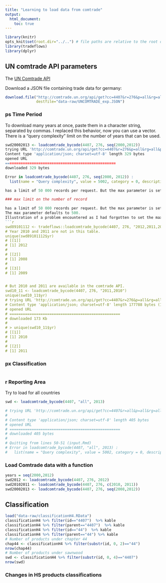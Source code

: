 ```yaml
---
title: "Learning to load data from comtrade"
output:
  html_document:
    toc: true
---
```

```r
library(knitr)
opts_knit$set(root.dir="../..") # file paths are relative to the root of the project directory
library(tradeflows)
library(dplyr)
``` 

## UN comtrade API parameters
The [UN Comtrade API](http://comtrade.un.org/data/doc/api/) 


Download a JSON file containing trade data for germany:
```r
download.file("http://comtrade.un.org/api/get?cc=4407&r=276&p=all&rg=all&ps=2011,2010&px=HS&max=50000&fmt=json",
              destfile="data-raw/UNCOMTRADE_exp.JSON")
```


### ps Time Period
To download many years at once, paste them in a character string, separated by commas. I replaced this behavior, now you can use a vector. 
There is a "query complexity" limit on the number of years that can be used.
```r
swd20002013 <- loadcomtrade_bycode(4407, 276, seq(2000,2012))
trying URL 'http://comtrade.un.org/api/get?cc=4407&r=276&p=all&rg=all&ps=2000,2001,2002,2003,2004,2005,2006,2007,2008,2009,2010,2011,2012&px=HS&max=50000&fmt=json'
Content type 'application/json; charset=utf-8' length 329 bytes
opened URL
==================================================
downloaded 329 bytes

Error in loadcomtrade_bycode(4407, 276, seq(2000, 2012)) : 
  list(name = "Query complexity", value = 5002, category = 0, description = "your query is too complex. Please simplify.", helpUrl = "")Too many years selected.list(value = 0, started = "0001-01-01T00:00:00", finished = "0001-01-01T00:00:00", durationSeconds = 0)NULL

has a limit of 50 000 records per request. But the max parameter is set by default to get only 500 records see for example, the time period below.

### max limit on the number of record

has a limit of 50 000 records per request. But the max parameter is set by default to get only 500 records see for example, the time period below.
The max parameter defaults to 500.
Illustration of a problem encountered as I had forgotten to set the max limit.
```r
swd89101112 <- tradeflows::loadcomtrade_bycode(4407, 276, "2012,2011,2010,2009,2008", max=500)
# Year 2010 and 2011 are not in this table.
unique(swd89101112$yr)
# [[1]]
# [1] 2012
# 
# [[2]]
# [1] 2008
# 
# [[3]]
# [1] 2009


# But 2010 and 2011 are available in the comtrade API.
swd10_11 <- loadcomtrade_bycode(4407, 276, "2011,2010")
unique(swd10_11$yr)
# trying URL 'http://comtrade.un.org/api/get?cc=4407&r=276&p=all&rg=all&ps=2011,2010&px=HS&max=50000&fmt=json'
# Content type 'application/json; charset=utf-8' length 177788 bytes (173 Kb)
# opened URL
# ==================================================
# downloaded 173 Kb
# 
# > unique(swd10_11$yr)
# [[1]]
# [1] 2010
# 
# [[2]]
# [1] 2011
```


### px Classification
```r

```


### r Reporting Area
Try to load for all countries
```r
swd <- loadcomtrade_bycode(4407, "all", 2013)

# trying URL 'http://comtrade.un.org/api/get?cc=4407&r=all&p=all&rg=all&ps=2013&px=HS&max=50000&fmt=json'
# 
# Content type 'application/json; charset=utf-8' length 405 bytes
# opened URL
# ==================================================
# downloaded 405 bytes
# 
# Quitting from lines 50-51 (input.Rmd) 
# Error in loadcomtrade_bycode(4407, "all", 2013) : 
#   list(name = "Query complexity", value = 5002, category = 0, description = "your query is too complex. Please simplify.", helpUrl = "")Both 'all' reporters and 'all' partners may not be selected. Select a different reporter or partner.list(value = 0, started = "0001-01-01T00:00:00", finished = "0001-01-01T00:00:00", durationSeconds = 0)NA
``` 


### Load Comtrade data with a function
```r
years = seq(2000,2012)
swd2012 <- loadcomtrade_bycode(4407, 276, 2012)
swd20102011 <- loadcomtrade_bycode(4407, 276, c(2010, 2011))
swd20002013 <- loadcomtrade_bycode(4407, 276, seq(2008,2012))
``` 


## Classification
```r
load("data-raw/classificationH4.RData")  
classificationH4 %>% filter(id=="4407")  %>% kable
classificationH4 %>% filter(parent=="4407")  %>% kable
classificationH4 %>% filter(id=="44")  %>% kable
classificationH4 %>% filter(parent=="44") %>% kable
# Number of products under chapter 44
chap44 <- classificationH4 %>% filter(substr(id, 0, 2)=="44")
nrow(chap44)
# Number of products under sawnwood
swd <- classificationH4 %>% filter(substr(id, 0, 4)=="4407")
nrow(swd)    
```

### Changes in HS products classifications
```r

```
